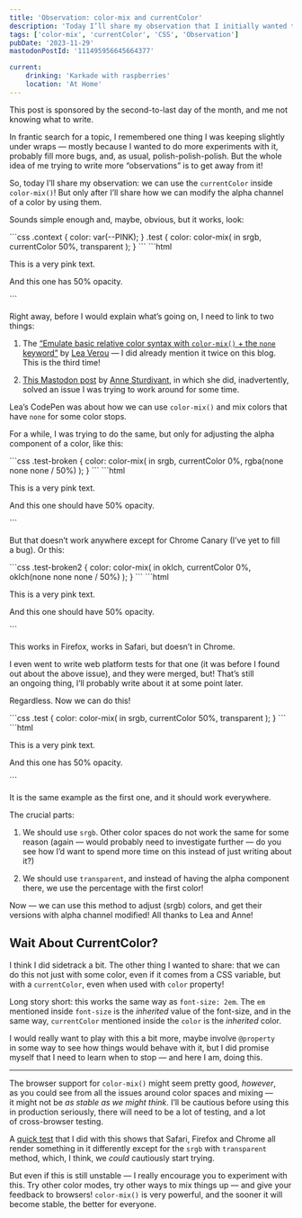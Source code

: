 ```yaml
---
title: 'Observation: color-mix and currentColor'
description: 'Today I’ll share my observation that I initially wanted to work more on, but just had to get out sooner rather than later: we can use the `currentColor` inside `color-mix()`! And with that, we could modify an alpha channel of a color only with CSS.'
tags: ['color-mix', 'currentColor', 'CSS', 'Observation']
pubDate: '2023-11-29'
mastodonPostId: '111495956645664377'

current:
	drinking: 'Karkade with raspberries'
	location: 'At Home'
---
```




This post is sponsored by the second-to-last day of the month, and me not knowing what to write.

In frantic search for a topic, I remembered one thing I was keeping slightly under wraps — mostly because I wanted to do more experiments with it, probably fill more bugs, and, as usual, polish-polish-polish. But the whole idea of me trying to write more “observations” is to get away from it!

So, today I’ll share my observation: we can use the `currentColor` inside `color-mix()`! But only after I’ll share how we can modify the alpha channel of a color by using them.

Sounds simple enough and, maybe, obvious, but it works, look:

<LiveExample caption="A live example showing how we can modify the alpha channel of a color.">
```css
.context {
	color: var(--PINK);
}
.test {
	color: color-mix(
		in srgb,
		currentColor 50%,
		transparent
	);
}
```
```html
<div class="context">
	<p>This is a very pink text.</p>
	<p class="test">And this one has 50% opacity.</p>
</div>
```
</LiveExample>

Right away, before I would explain what’s going on, I need to link to two things:

1. The [“Emulate basic relative color syntax with `color-mix()` + the `none` keyword”](https://codepen.io/leaverou/pen/gOZZQZb?editors=1100) by [Lea Verou](https://lea.verou.me/) — I did already mention it twice on this blog. This is the third time!

2. [This Mastodon post](https://social.lol/@anniegreens/111480483490758075) by [Anne Sturdivant](https://anniegreens.lol/), in which she did, inadvertently, solved an issue I was trying to work around for some time.

Lea’s CodePen was about how we can use `color-mix()` and mix colors that have `none` for some color stops.

For a while, I was trying to do the same, but only for adjusting the alpha component of a color, like this:

<LiveExample caption="A live example that attempts the same as the previous one, but at the moment of writing fails almost everywhere." shouldHideHTML>
```css
.test-broken {
	color: color-mix(
		in srgb,
		currentColor 0%,
		rgba(none none none / 50%)
	);
}
```
```html
<div class="context">
	<p>This is a very pink text.</p>
	<p class="test-broken">And this one should have 50% opacity.</p>
</div>
```
</LiveExample>

But that doesn’t work anywhere except for Chrome Canary (I’ve yet to fill a bug). Or this:

<LiveExample caption="A similar live example that uses a different color space, and currently fails only in Chrome." shouldHideHTML>
```css
.test-broken2 {
	color: color-mix(
		in oklch,
		currentColor 0%,
		oklch(none none none / 50%)
	);
}
```
```html
<div class="context">
	<p>This is a very pink text.</p>
	<p class="test-broken2">And this one should have 50% opacity.</p>
</div>
```
</LiveExample>

This works in Firefox, works in Safari, but doesn’t in Chrome.

I even went to write web platform tests for that one (it was before I found out about the above issue), and they were merged, but! That’s still an ongoing thing, I’ll probably write about it at some point later.

Regardless. Now we can do this!

<LiveExample caption="The same live example as the first one on this page." shouldHideHTML>
```css
.test {
	color: color-mix(
		in srgb,
		currentColor 50%,
		transparent
	);
}
```
```html
<div class="context">
	<p>This is a very pink text.</p>
	<p class="test">And this one has 50% opacity.</p>
</div>
```
</LiveExample>

It is the same example as the first one, and it should work everywhere.

The crucial parts:

1. We should use `srgb`. Other color spaces do not work the same for some reason (again — would probably need to investigate further — do you see how I’d want to spend more time on this instead of just writing about it?)

2. We should use `transparent`, and instead of having the alpha component there, we use the percentage with the first color!

Now — we can use this method to adjust (srgb) colors, and get their versions with alpha channel modified! All thanks to Lea and Anne!

## Wait About CurrentColor?

I think I did sidetrack a bit. The other thing I wanted to share: that we can do this not just with some color, even if it comes from a CSS variable, but with a `currentColor`, even when used with `color` property!

Long story short: this works the same way as `font-size: 2em`. The `em` mentioned inside `font-size` is the _inherited_ value of the font-size, and in the same way, `currentColor` mentioned inside the `color` is the _inherited_ color.

I would really want to play with this a bit more, maybe involve `@property` in some way to see how things would behave with it, but I did promise myself that I need to learn when to stop — and here I am, doing this.

- - -

The browser support for `color-mix()` might seem pretty good, _however_, as you could see from all the issues around color spaces and mixing — it might not be _as stable as we might think_. I’ll be cautious before using this in production seriously, there will need to be a lot of testing, and a lot of cross-browser testing.

A [quick test](https://codepen.io/kizu/pen/LYqBZXB) that I did with this shows that Safari, Firefox and Chrome all render something in it differently except for the `srgb` with `transparent` method, which, I think, we _could_ cautiously start trying.

But even if this is still unstable — I really encourage you to experiment with this. Try other color modes, try other ways to mix things up — and give your feedback to browsers! `color-mix()` is very powerful, and the sooner it will become stable, the better for everyone.
